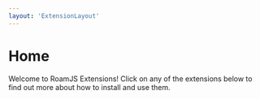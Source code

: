 ```yaml
---
layout: 'ExtensionLayout'
---
```


# Home

Welcome to RoamJS Extensions! Click on any of the extensions below to find out more about how to install and use them.
